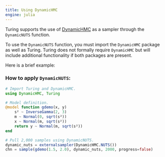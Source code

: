 ---
title: Using DynamicHMC
engine: julia
---

Turing supports the use of [DynamicHMC](https://github.com/tpapp/DynamicHMC.jl) as a sampler through the `DynamicNUTS` function.

To use the `DynamicNUTS` function, you must import the `DynamicHMC` package as well as Turing. Turing does not formally require `DynamicHMC` but will include additional functionality if both packages are present.

Here is a brief example:

### How to apply `DynamicNUTS`:

```{julia}
# Import Turing and DynamicHMC.
using DynamicHMC, Turing

# Model definition.
@model function gdemo(x, y)
    s² ~ InverseGamma(2, 3)
    m ~ Normal(0, sqrt(s²))
    x ~ Normal(m, sqrt(s²))
    return y ~ Normal(m, sqrt(s²))
end

# Pull 2,000 samples using DynamicNUTS.
dynamic_nuts = externalsampler(DynamicHMC.NUTS())
chn = sample(gdemo(1.5, 2.0), dynamic_nuts, 2000, progress=false)
```